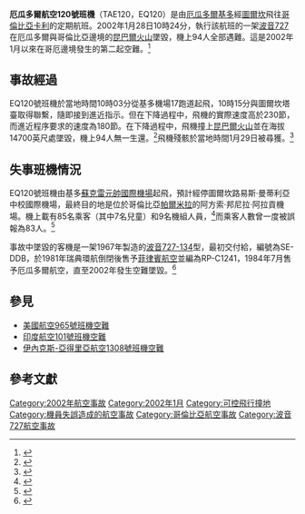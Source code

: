 {{noteTA
|T=zh-cn:厄瓜多尔航空120号班机空难; zh-tw:厄瓜多航空120號班機空難; zh-hk:厄瓜多爾航空120號班機空難;
|1=zh-cn:厄瓜多尔; zh-tw:厄瓜多; zh-hk:厄瓜多爾;
}}
{{Infobox Airliner accident
|name= 厄瓜多爾航空120號班機空難
|Crash image= TAME Boeing 727-134 (HC-BLF) on finals at Fort Lauderdale.jpg
|Image caption= HC-BLF，墜毀的客機
|Date= 2002年1月28日
|Type= 機師失誤，[[可控飛行撞地|可控飛行撞地]]
|Site= {{COL}}[[昆巴爾火山|昆巴爾火山]]
|Coordinates= {{coord|0.949|N|77.888|W|display=inline,title|type:event_region:CO}}
|Origin= {{ECU}}[[基多|基多]][[蘇克雷元帥國際機場|蘇克雷元帥國際機場]]<small>（舊）</small>
|Last stopover= {{ECU}}[[圖爾坎|圖爾坎]]{{link-en|路易斯·曼蒂利亞中校國際機場|Teniente Coronel Luis a Mantilla International Airport}}
|Destination= {{COL}}[[卡利|卡利]]{{link-en|阿方索·邦尼拉·阿拉貢機場|Alfonso Bonilla Aragón International Airport}}
|Fatalities= 94
|Injuries= 0
|Aircraft Type= [[波音727|波音727-134]]
|Operator= [[厄瓜多航空|厄瓜多航空]]
|Tail Number= HC-BLF
|Ship name= ''El Oro''
|Passengers= 87
|Crew= 7
|Survivors= 0
}}

'''厄瓜多爾航空120號班機'''（TAE120，EQ120）是由[[厄瓜多爾|厄瓜多爾]][[基多|基多]]經[[圖爾坎|圖爾坎]]飛往[[哥倫比亞|哥倫比亞]][[卡利|卡利]]的定期航班。2002年1月28日10時24分，執行該航班的一架[[波音727|波音727]]在厄瓜多爾與哥倫比亞邊境的[[昆巴爾火山|昆巴爾火山]]墜毀，機上94人全部遇難。這是2002年1月以來在哥厄邊境發生的第二起空難。<ref>{{cite news|url=http://news.xinhuanet.com/newscenter/2002-01/28/content_257667.htm|title=厄瓜多尔一架客机坠毁　机上共有94人|publisher=新华网|date=2002-01-28|accessdate=2014-04-01|archive-date=2005-09-10|archive-url=https://web.archive.org/web/20050910143933/http://news.xinhuanet.com/newscenter/2002-01/28/content_257667.htm|dead-url=no}}</ref>

==事故經過==
EQ120號班機於當地時間10時03分從基多機場17跑道起飛，10時15分與圖爾坎塔臺取得聯繫，隨即接到進近指示。但在下降過程中，飛機的實際速度高於230節，而進近程序要求的速度為180節。在下降過程中，飛機撞上[[昆巴爾火山|昆巴爾火山]]並在海拔14700英尺處墜毀，機上94人無一生還。<ref>{{cite web|url=http://aviation-safety.net/database/record.php?id=20020128-0|title=ASN Aircraft accident Boeing 727-134 HC-BLF Ipiales|publisher=[[航空安全網|航空安全網]]|accessdate=2014-04-01|archive-date=2013-06-09|archive-url=https://www.webcitation.org/6HG5mRMNu?url=http://aviation-safety.net/database/record.php?id=20020128-0|dead-url=no}}</ref>飛機殘骸於當地時間1月29日被尋獲。<ref>{{cite news|url=http://news.sina.com.cn/w/2002-01-30/461621.html|title=厄瓜多尔失事客机残骸找到 飞机可能撞山坠毁(图)|publisher=中国新闻网|date=2002-01-30|accessdate=2014-04-01|archive-date=2019-08-10|archive-url=https://web.archive.org/web/20190810155441/http://news.sina.com.cn/w/2002-01-30/461621.html|dead-url=no}}</ref>

==失事班機情況==
EQ120號班機由基多[[蘇克雷元帥國際機場|蘇克雷元帥國際機場]]起飛，預計經停圖爾坎路易斯·曼蒂利亞中校國際機場，最終目的地是位於哥倫比亞[[帕爾米拉_(考卡山谷省)|帕爾米拉]]的阿方索·邦尼拉·阿拉貢機場。機上載有85名乘客（其中7名兒童）和9名機組人員，<ref>{{cite news|url=http://news.sina.com.cn/w/2002-01-29/459369.html|title=厄瓜多尔航空部更正：失事飞机上共有94人|publisher=[[中国日报|中国日报]]|date=2002-01-29|accessdate=2014-04-01|archive-date=2019-08-11|archive-url=https://web.archive.org/web/20190811063158/http://news.sina.com.cn/w/2002-01-29/459369.html|dead-url=no}}</ref>而乘客人數曾一度被誤報為83人。<ref>{{cite news|url=http://news.sina.com.cn/w/2002-01-29/458893.html|title=厄瓜多尔一架波音客机失踪 机上92人下落不明|publisher=华声报|date=2002-01-29|accessdate=2014-04-01|archive-date=2019-08-08|archive-url=https://web.archive.org/web/20190808205716/http://news.sina.com.cn/w/2002-01-29/458893.html|dead-url=no}}</ref>

事故中墜毀的客機是一架1967年製造的[[波音727|波音727-134]]型，最初交付給{{link-en|瑞典環航|Transair Sweden}}，編號為SE-DDB，於1981年瑞典環航倒閉後售予[[菲律賓航空|菲律賓航空]]並編為RP-C1241，1984年7月售予厄瓜多爾航空，直至2002年發生空難墜毀。<ref>{{cite web|url=http://www.transairsweden.com/Aircraft/DDB.php|title=Transair Sweden AB - www.transairsweden.com|accessdate=2014-04-01|archive-date=2016-03-04|archive-url=https://web.archive.org/web/20160304185316/http://www.transairsweden.com/Aircraft/DDB.php|dead-url=yes}}</ref>

==參見==
*[[美國航空965號班機空難|美國航空965號班機空難]]
*[[印度航空101號班機空難|印度航空101號班機空難]]
*[[伊內克斯-亞得里亞航空1308號班機空難|伊內克斯-亞得里亞航空1308號班機空難]]

==參考文獻==
{{reflist}}

{{2002年航空事故}}
[[Category:2002年航空事故|Category:2002年航空事故]]
[[Category:2002年1月|Category:2002年1月]]
[[Category:可控飛行撞地|Category:可控飛行撞地]]
[[Category:機員失誤造成的航空事故|Category:機員失誤造成的航空事故]]
[[Category:哥倫比亞航空事故|Category:哥倫比亞航空事故]]
[[Category:波音727航空事故|Category:波音727航空事故]]